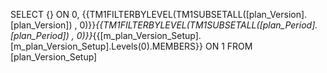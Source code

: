 SELECT {} ON 0, {{TM1FILTERBYLEVEL(TM1SUBSETALL([plan_Version].[plan_Version]) , 0)}}*{{TM1FILTERBYLEVEL(TM1SUBSETALL([plan_Period].[plan_Period]) , 0)}}*{{[m_plan_Version_Setup].[m_plan_Version_Setup].Levels(0).MEMBERS}} ON 1 FROM [plan_Version_Setup]